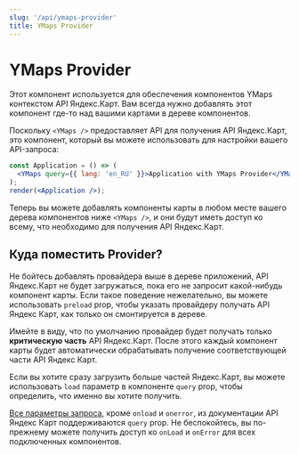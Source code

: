 ```yaml
---
slug: '/api/ymaps-provider'
title: YMaps Provider
---
```


# YMaps Provider

Этот компонент используется для обеспечения компонентов YMaps контекстом API
Яндекс.Карт. Вам всегда нужно добавлять этот компонент где-то над вашими картами
в дереве компонентов.

Поскольку `<YMaps />` предоставляет API для получения API Яндекс.Карт, это
компонент, который вы можете использовать для настройки вашего API-запроса:

```jsx
const Application = () => (
  <YMaps query={{ lang: 'en_RU' }}>Application with YMaps Provider</YMaps>
);
render(<Application />);
```

Теперь вы можете добавлять компоненты карты в любом месте вашего дерева
компонентов ниже `<YMaps />`, и они будут иметь доступ ко всему, что необходимо
для получения API Яндекс.Карт.

## Куда поместить Provider?

Не бойтесь добавлять провайдера выше в дереве приложений, API Яндекс.Карт не
будет загружаться, пока его не запросит какой-нибудь компонент карты. Если такое
поведение нежелательно, вы можете использовать `preload` prop, чтобы указать
провайдеру получать API Яндекс Карт, как только он смонтируется в дереве.

Имейте в виду, что по умолчанию провайдер будет получать только **критическую
часть** API Яндекс.Карт. После этого каждый компонент карты будет автоматически
обрабатывать получение соответствующей части API Яндекс Карт.

Если вы хотите сразу загрузить больше частей Яндекс.Карт, вы можете использовать
`load` параметр в компоненте `query` prop, чтобы определить, что именно вы
хотите получить.

[Все параметры запроса][1], кроме `onload` и `onerror`, из документации API
Яндекс Карт поддерживаются `query` prop. Не беспокойтесь, вы по-прежнему можете
получить доступ ко `onLoad` и `onError` для всех подключенных компонентов.

[1]: https://tech.yandex.com/maps/doc/jsapi/2.1/dg/concepts/load-docpage/
